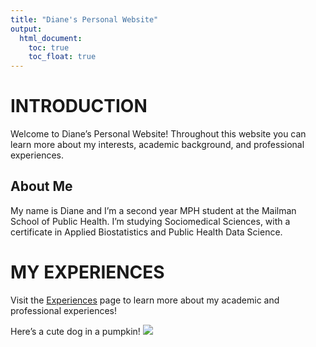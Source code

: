 ```yaml
---
title: "Diane's Personal Website"
output: 
  html_document:
    toc: true
    toc_float: true
---
```


# INTRODUCTION

Welcome to Diane's Personal Website! Throughout this website you can learn more about my interests, academic background, and professional experiences. 


## About Me

My name is Diane and I'm a second year MPH student at the Mailman School of Public Health. I'm studying Sociomedical Sciences, with a certificate in Applied Biostatistics and Public Health Data Science. 


# MY EXPERIENCES

Visit the [Experiences](about_me.html) page to learn more about my academic and professional experiences!


Here's a cute dog in a pumpkin! 
![](files/pumpkin.jpg)





